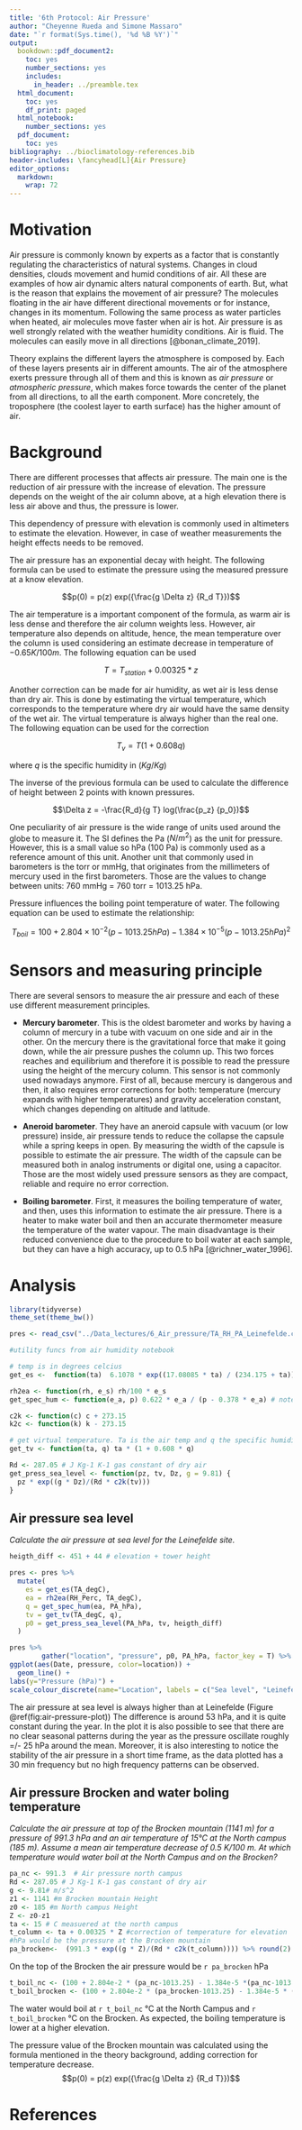 ```yaml
---
title: '6th Protocol: Air Pressure'
author: "Cheyenne Rueda and Simone Massaro"
date: "`r format(Sys.time(), '%d %B %Y')`"
output:
  bookdown::pdf_document2:
    toc: yes
    number_sections: yes
    includes:
      in_header: ../preamble.tex
  html_document:
    toc: yes
    df_print: paged
  html_notebook:
    number_sections: yes
  pdf_document:
    toc: yes
bibliography: ../bioclimatology-references.bib
header-includes: \fancyhead[L]{Air Pressure}
editor_options:
  markdown:
    wrap: 72
---
```


\newpage

# Motivation

Air pressure is commonly known by experts as a factor that is constantly
regulating the characteristics of natural systems. Changes in cloud
densities, clouds movement and humid conditions of air. All these are
examples of how air dynamic alters natural components of earth. But,
what is the reason that explains the movement of air pressure? The
molecules floating in the air have different directional movements or
for instance, changes in its momentum. Following the same process as
water particles when heated, air molecules move faster when air is hot.
Air pressure is as well strongly related with the weather humidity
conditions. Air is fluid. The molecules can easily move in all
directions [@bonan_climate_2019].

Theory explains the different layers the atmosphere is composed by. Each
of these layers presents air in different amounts. The air of the
atmosphere exerts pressure through all of them and this is known as *air
pressure* or *atmospheric pressure*, which makes force towards the
center of the planet from all directions, to all the earth component.
More concretely, the troposphere (the coolest layer to earth surface)
has the higher amount of air.

# Background

There are different processes that affects air pressure. The main one is
the reduction of air pressure with the increase of elevation. The
pressure depends on the weight of the air column above, at a high
elevation there is less air above and thus, the pressure is lower.

This dependency of pressure with elevation is commonly used in
altimeters to estimate the elevation. However, in case of weather
measurements the height effects needs to be removed.

The air pressure has an exponential decay with height. The following
formula can be used to estimate the pressure using the measured pressure
at a know elevation.

$$p(0) = p(z) exp({\frac{g \Delta z} {R_d T}})$$

The air temperature is a important component of the formula, as warm air
is less dense and therefore the air column weights less. However, air
temperature also depends on altitude, hence, the mean temperature over
the column is used considering an estimate decrease in temperature of
$-0.65 K /100m$. The following equation can be used

$$T=T_{station}+0.00325*z$$

Another correction can be made for air humidity, as wet air is less
dense than dry air. This is done by estimating the virtual temperature,
which corresponds to the temperature where dry air would have the same
density of the wet air. The virtual temperature is always higher than
the real one. The following equation can be used for the correction

$$T_v = T (1 + 0.608q)$$

where $q$ is the specific humidity in ($Kg/Kg$)

The inverse of the previous formula can be used to calculate the
difference of height between 2 points with known pressures.

$$\Delta z = -\frac{R_d}{g T} log(\frac{p_z} {p_0})$$

One peculiarity of air pressure is the wide range of units used around
the globe to measure it. The SI defines the Pa ($N/m^2$) as the unit for
pressure. However, this is a small value so hPa (100 Pa) is commonly
used as a reference amount of this unit. Another unit that commonly used
in barometers is the torr or mmHg, that originates from the millimeters
of mercury used in the first barometers. Those are the values to change
between units: 760 mmHg = 760 torr = 1013.25 hPa.

Pressure influences the boiling point temperature of water. The
following equation can be used to estimate the relationship:

$$T_{boil} = 100 + 2.804 \times 10^{-2} (p-1013.25hPa) - 1.384 \times 10^{-5} (p-1013.25hPa)^2$$

# Sensors and measuring principle

There are several sensors to measure the air pressure and each of these
use different measurement principles.

-   **Mercury barometer**. This is the oldest barometer and works by
    having a column of mercury in a tube with vacuum on one side and air
    in the other. On the mercury there is the gravitational force that
    make it going down, while the air pressure pushes the column up.
    This two forces reaches and equilibrium and therefore it is possible
    to read the pressure using the height of the mercury column. This
    sensor is not commonly used nowadays anymore. First of all, because
    mercury is dangerous and then, it also requires error corrections
    for both: temperature (mercury expands with higher temperatures) and
    gravity acceleration constant, which changes depending on altitude
    and latitude.

-   **Aneroid barometer**. They have an aneroid capsule with vacuum (or
    low pressure) inside, air pressure tends to reduce the collapse the
    capsule while a spring keeps in open. By measuring the width of the
    capsule is possible to estimate the air pressure. The width of the
    capsule can be measured both in analog instruments or digital one,
    using a capacitor. Those are the most widely used pressure sensors
    as they are compact, reliable and require no error correction.

-   **Boiling barometer**. First, it measures the boiling temperature of
    water, and then, uses this information to estimate the air pressure.
    There is a heater to make water boil and then an accurate
    thermometer measure the temperature of the water vapour. The main
    disadvantage is their reduced convenience due to the procedure to
    boil water at each sample, but they can have a high accuracy, up to
    0.5 hPa [@richner_water_1996].

\newpage

# Analysis

```r
library(tidyverse)
theme_set(theme_bw())
```

```r
pres <- read_csv("../Data_lectures/6_Air_pressure/TA_RH_PA_Leinefelde.csv")
```

```r
#utility funcs from air humidity notebook

# temp is in degrees celcius
get_es <-  function(ta)  6.1078 * exp((17.08085 * ta) / (234.175 + ta))

rh2ea <- function(rh, e_s) rh/100 * e_s
get_spec_hum <- function(e_a, p) 0.622 * e_a / (p - 0.378 * e_a) # note Kg Kg-1

c2k <- function(c) c + 273.15
k2c <- function(k) k - 273.15

# get virtual temperature. Ta is the air temp and q the specific humidity
get_tv <- function(ta, q) ta * (1 + 0.608 * q)

Rd <- 287.05 # J Kg-1 K-1 gas constant of dry air
get_press_sea_level <- function(pz, tv, Dz, g = 9.81) {
  pz * exp((g * Dz)/(Rd * c2k(tv)))
}

```

## Air pressure sea level

*Calculate the air pressure at sea level for the Leinefelde site.*

```r
heigth_diff <- 451 + 44 # elevation + tower height

pres <- pres %>%
  mutate(
    es = get_es(TA_degC),
    ea = rh2ea(RH_Perc, TA_degC),
    q = get_spec_hum(ea, PA_hPa),
    tv = get_tv(TA_degC, q),
    p0 = get_press_sea_level(PA_hPa, tv, heigth_diff)
  )
```

\newpage

```r
pres %>%
        gather("location", "pressure", p0, PA_hPa, factor_key = T) %>%
ggplot(aes(Date, pressure, color=location)) +
  geom_line() +
labs(y="Pressure (hPa)") +
scale_colour_discrete(name="Location", labels = c("Sea level", "Leinefelde"))
```

The air pressure at sea level is always higher than at Leinefelde
(Figure \@ref(fig:air-pressure-plot)) The difference is around 53 hPa,
and it is quite constant during the year. In the plot it is also
possible to see that there are no clear seasonal patterns during the
year as the pressure oscillate roughly =/- 25 hPa around the mean.
Moreover, it is also interesting to notice the stability of the air
pressure in a short time frame, as the data plotted has a 30 min
frequency but no high frequency patterns can be observed.

\newpage

## Air pressure Brocken and water boling temperature

*Calculate the air pressure at top of the Brocken mountain (1141 m) for
a pressure of 991.3 hPa and an air temperature of 15°C at the North
campus (185 m). Assume a mean air temperature decrease of 0.5 K/100 m.
At which temperature would water boil at the North Campus and on the
Brocken?*

```r
pa_nc <- 991.3  # Air pressure north campus
Rd <- 287.05 # J Kg-1 K-1 gas constant of dry air
g <- 9.81# m/s^2
z1 <- 1141 #m Brocken mountain Height
z0 <- 185 #m North campus Height
Z <- z0-z1
ta <- 15 # C measuered at the north campus
t_column <- ta + 0.00325 * Z #correction of temperature for elevation
#hPa would be the pressure at the Brocken mountain
pa_brocken<-  (991.3 * exp((g * Z)/(Rd * c2k(t_column)))) %>% round(2)

```

On the top of the Brocken the air pressure would be `r pa_brocken` hPa

```r
t_boil_nc <- (100 + 2.804e-2 * (pa_nc-1013.25) - 1.384e-5 *(pa_nc-1013.25)^2 )%>% round(2)
t_boil_brocken <- (100 + 2.804e-2 * (pa_brocken-1013.25) - 1.384e-5 * (pa_brocken-1013.25)^2 )%>% round(2)
```

The water would boil at `r t_boil_nc` °C at the North Campus and
`r t_boil_brocken` °C on the Brocken. As expected, the boiling
temperature is lower at a higher elevation.

The pressure value of the Brocken mountain was calculated using the
formula mentioned in the theory background, adding correction for
temperature decrease. $$p(0) = p(z) exp({\frac{g \Delta z} {R_d T}})$$

# References

